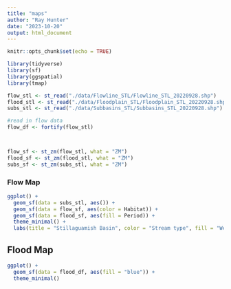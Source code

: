 ```yaml
---
title: "maps"
author: "Ray Hunter"
date: "2023-10-20"
output: html_document
---
```


```r
knitr::opts_chunk$set(echo = TRUE)

library(tidyverse)
library(sf)
library(ggspatial)
library(tmap)
```

```r
flow_stl <- st_read("./data/Flowline_STL/Flowline_STL_20220928.shp")
flood_stl <- st_read("./data/Floodplain_STL/Floodplain_STL_20220928.shp")
subs_stl <- st_read("./data/Subbasins_STL/Subbasins_STL_20220928.shp")
```


```r
#read in flow data 
flow_df <- fortify(flow_stl)




```

```r
flow_sf <- st_zm(flow_stl, what = "ZM")
flood_sf <- st_zm(flood_stl, what = "ZM")
subs_sf <- st_zm(subs_stl, what = "ZM")
```


### Flow Map 
```r



ggplot() +
  geom_sf(data = subs_stl, aes()) +
  geom_sf(data = flow_sf, aes(color = Habitat)) +
  geom_sf(data = flood_sf, aes(fill = Period)) + 
  theme_minimal() +
  labs(title = "Stillaguamish Basin", color = "Stream type", fill = "Wetland Status")
```


## Flood Map 
```r
ggplot() + 
  geom_sf(data = flood_df, aes(fill = "blue")) + 
  theme_minimal()



```




















